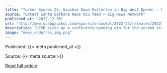 ```yaml
---
title: "Tucker Scores 25, Gauchos Down Fullerton in Big West Opener - UC Santa Barbara"
source: "Latest Santa Barbara News RSS feed – Big News Network"
published_at: "2022-12-30"
url: "http://www.ucsbgauchos.com/sports/w-baskbl/2022-23/releases/2022123016wnt1"
description: "UCSB picks up a conference-opening win for the second straight year."
image: "news_code/rss_img.png"
---
```



  Published: {{< meta published_at >}}
  

  Source: {{< meta source >}}
  

  [Read full article]({{< meta url >}})
  

